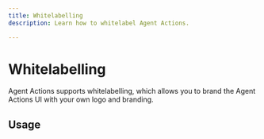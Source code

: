 ```yaml
---
title: Whitelabelling
description: Learn how to whitelabel Agent Actions.

---
```


# Whitelabelling

Agent Actions supports whitelabelling, which allows you to brand the Agent Actions UI with your own logo and branding.

## Usage
